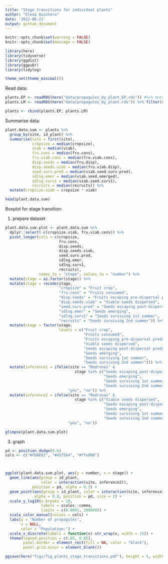 ```yaml
---
title: "Stage transitions for individual plants"
author: "Elena Quintero"
date: '2022-06-21'
output: github_document
---
```


```r
knitr::opts_chunk$set(warning = FALSE)
knitr::opts_chunk$set(message = FALSE)
```

```r
library(here)
library(tidyverse)
library(ggdist)
library(ggpubr)
library(tidylog)

theme_set(theme_minimal())
```


Read data:
```r
plants.EP <- readRDS(here("data/propagules_by_plant_EP.rds")) #%>% mutate(site = "EP_corrected")
plants.LM <- readRDS(here("data/propagules_by_plant.rds")) %>% filter(site == "Madronas")

plants <- rbind(plants.EP, plants.LM)
```

Summarise data:
```r
plant.data.sum <- plants %>%
  group_by(site, id_plant) %>%
  summarise(site = first(site), 
            cropsize = median(cropsize),
            viab = median(viab),
            fru.cons = median(fru.cons),
            fru.viab.cons = median(fru.viab.cons),
            disp.seeds = median(fru.disp),
            disp.seeds.viab = median(fru.viab.disp),
            seed.surv.pred = median(viab.seed.surv.pred),
            sdlng.emer = median(viab.seed.emerged),
            sdlng.surv1 = median(viab.seed.surv1),
            recruits = median(recruits)) %>%
  mutate(cropsize.viab = cropsize * viab)

head(plant.data.sum)
```

Boxplot for stage transition:

1. prepare dataset
```r
plant.data.sum.plot <- plant.data.sum %>% 
  dplyr::select(-c(cropsize.viab, fru.viab.cons)) %>%
  pivot_longer(cols = c(cropsize, 
                        fru.cons, 
                        disp.seeds,
                        disp.seeds.viab, 
                        seed.surv.pred, 
                        sdlng.emer, 
                        sdlng.surv1, 
                        recruits),
               names_to = "stage", values_to = "number") %>%
  mutate(stage = as.factor(stage)) %>%
  mutate(stage = recode(stage, 
                        "cropsize" = "Fruit crop",
                        "fru.cons" = "Fruits consumed",
                        "disp.seeds" = "Fruits escaping pre-dispersal predation",
                        "disp.seeds.viab" = "Viable seeds dispersed",
                        "seed.surv.pred" = "Seeds escaping post-dispersal predation",
                        "sdlng.emer" = "Seeds emerging",
                        "sdlng.surv1" = "Seeds surviving 1st summer",
                        "recruits" = "Seeds surviving 2nd summer")) %>%
  mutate(stage = factor(stage, 
                        levels = c("Fruit crop",
                                   "Fruits consumed",
                                   "Fruits escaping pre-dispersal predation",
                                   "Viable seeds dispersed",
                                   "Seeds escaping post-dispersal predation",
                                   "Seeds emerging",
                                   "Seeds surviving 1st summer",
                                   "Seeds surviving 2nd summer"))) %>%
  mutate(inference1 = ifelse(site == "Madronas" & 
                               stage %in% c("Seeds escaping post-dispersal predation",
                                            "Seeds emerging",
                                            "Seeds surviving 1st summer",
                                            "Seeds surviving 2nd summer"),
                            "yes", "no")) %>%
  mutate(inference2 = ifelse(site == "Madronas" & 
                               stage %in% c("Viable seeds dispersed",
                                            "Seeds escaping post-dispersal predation",
                                            "Seeds emerging",
                                            "Seeds surviving 1st summer",
                                            "Seeds surviving 2nd summer"),
                            "yes", "no")) 

glimpse(plant.data.sum.plot)

```



3. graph
```r
pd <- position_dodge(0.6)
cols <- c("#FDAE61", "#4575b4", "#ffe090")



ggplot(plant.data.sum.plot, aes(y = number, x = stage)) + 
  geom_line(aes(group = id_plant, 
                color = interaction(site, inference2)), 
            position = pd, alpha = 0.3) + 
  geom_point(aes(group = id_plant, color = interaction(site, inference1)), 
             alpha = 0.8, position = pd, size = 2) + 
  scale_y_log10(n.breaks = 10, 
                labels = scales::comma,
                limits = c(0.0001, 200000)) +
  scale_color_manual(values = cols) + 
  labs(y = "Number of propagules",
       x = NULL,
       color = "Population:") +                               
  scale_x_discrete(labels = function(x) str_wrap(x, width = 15)) +
  theme(legend.position = c(.85, 0.85),
        panel.border = element_rect(fill = NA, color = "black"),
        panel.grid.minor = element_blank()) 
```


```r
ggsave(here("figs/fig_plants_stage_transitions.pdf"), height = 5, width = 9)
```

